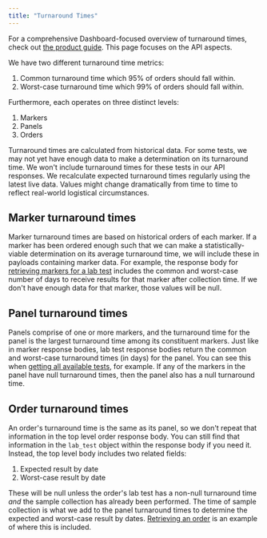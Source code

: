 ```yaml
---
title: "Turnaround Times"
---
```


For a comprehensive Dashboard-focused overview of turnaround times, check out [the product guide](https://support.junction.com/articles/9137043704-turnaround-time). This page focuses on the API aspects.

We have two different turnaround time metrics:

1. Common turnaround time which 95% of orders should fall within.
2. Worst-case turnaround time which 99% of orders should fall within.

Furthermore, each operates on three distinct levels:

1. Markers
2. Panels
3. Orders

<Note>
Turnaround times are calculated from historical data. For some tests, we may not yet have enough data to make a determination on its turnaround time. We won't include turnaround times for these tests in our API responses.
</Note>

<Warning>
  We recalculate expected turnaround times regularly using the latest live data. Values might change dramatically from time to time to reflect real-world logistical circumstances.
</Warning>

## Marker turnaround times

Marker turnaround times are based on historical orders of each marker. If a marker has been ordered enough such that we can make a statistically-viable determination on its average turnaround time, we will include these in payloads containing marker data. For example, the response body for [retrieving markers for a lab test](https://docs.junction.com/api-reference/lab-testing/lab-test-markers) includes the common and worst-case number of days to receive results for that marker after collection time. If we don't have enough data for that marker, those values will be null.

## Panel turnaround times

Panels comprise of one or more markers, and the turnaround time for the panel is the largest turnaround time among its constituent markers. Just like in marker response bodies, lab test response bodies return the common and worst-case turnaround times (in days) for the panel. You can see this when [getting all available tests](https://docs.junction.com/api-reference/lab-testing/tests-paginated), for example. If any of the markers in the panel have null turnaround times, then the panel also has a null turnaround time.

## Order turnaround times

An order's turnaround time is the same as its panel, so we don't repeat that information in the top level order response body. You can still find that information in the `lab_test` object within the response body if you need it. Instead, the top level body includes two related fields:

1. Expected result by date
2. Worst-case result by date

These will be null unless the order's lab test has a non-null turnaround time _and_ the sample collection has already been performed. The time of sample collection is what we add to the panel turnaround times to determine the expected and worst-case result by dates. [Retrieving an order](https://docs.junction.com/api-reference/lab-testing/get-order) is an example of where this is included.
